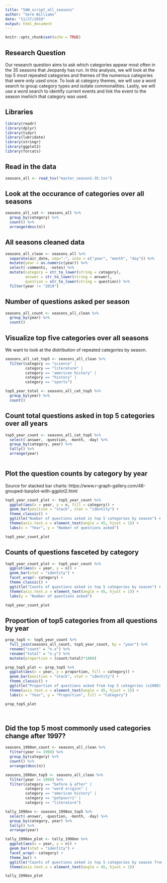 ```yaml
---
title: "SAW_script_all_seasons"
author: "Sere Williams"
date: "11/27/2019"
output: html_document
---
```


```r
knitr::opts_chunk$set(echo = TRUE)
```

## Research Question

Our research question aims to ask which categories appear most often in the 35 seasons that Jeopardy has run. In this analysis, we will look at the top 5 most repeated categories and themes of the numerous categories that were only used once. To look at category themes, we will use a word search to group category types and isolate commonalities. Lastly, we will use a word search to identify current events and link the event to the season inwhich that category was used. 

## Libraries
```r
library(readr)
library(dplyr)
library(tidyr)
library(lubridate)
library(stringr)
library(ggplot2)
library(forcats)
```


## Read in the data
```r
seasons_all <- read_tsv("master_season1-35.tsv")
```


## Look at the occurance of categories over all seasons
```r
seasons_all_cat <- seasons_all %>%
  group_by(category) %>% 
  count() %>% 
  arrange(desc(n))
```


## All seasons cleaned data
```r
seasons_all_clean <- seasons_all %>% 
  separate(air_date, sep="-", into = c("year", "month", "day")) %>%
  mutate(year = as.numeric(year)) %>% 
  select(-comments, -notes) %>% 
  mutate(category = str_to_lower(string = category),
         answer = str_to_lower(string = answer),
         question = str_to_lower(string = question)) %>% 
  filter(year != "2019")

```


## Number of questions asked per season
```r
seasons_all_count <- seasons_all_clean %>% 
  group_by(year) %>% 
  count()
```


## Visualize top five categories over all seasons
We want to look at the distribution of repeated categories by season.
```r
seasons_all_cat_top5 <- seasons_all_clean %>% 
  filter(category == "science" |
         category == "literature" |
         category == "american history" |
         category == "history" |
         category == "sports")

top5_year_total <- seasons_all_cat_top5 %>% 
  group_by(year) %>% 
  count()
```



## Count total questions asked in top 5 categories over all years
```r
top5_year_count <- seasons_all_cat_top5 %>% 
  select(-answer, -question, -month, -day) %>% 
  group_by(category, year) %>% 
  tally() %>% 
  arrange(year)
  
```


## Plot the question counts by category by year
Source for stacked bar charts: https://www.r-graph-gallery.com/48-grouped-barplot-with-ggplot2.html
```r
top5_year_count_plot <- top5_year_count %>% 
  ggplot(aes(x = year, y = n, fill = category)) +
  geom_bar(position = "stack", stat = "identity") +
  theme_classic() +
  ggtitle("Number of questions asked in top 5 categories by season") +
  theme(axis.text.x = element_text(angle = 45, hjust = 1)) +
  labs(x = "Year", y = "Number of questions asked")

top5_year_count_plot

```


## Counts of questions fasceted by category
```r
top5_year_count_plot <- top5_year_count %>% 
  ggplot(aes(x = year, y = n)) +
  geom_bar(stat = "identity") +
  facet_wrap(~ category) +
  theme_classic() +
  ggtitle("Counts of questions asked in top 5 categories by season") +
  theme(axis.text.x = element_text(angle = 45, hjust = 1)) +
  labs(y = "Number of questions asked")

top5_year_count_plot
```



## Proportion of top5 categories from all questions by year
```r

prop_top5 <- top5_year_count %>% 
  full_join(seasons_all_count, top5_year_count, by = "year") %>% 
  rename("count" = "n.x") %>% 
  rename("total" = "n.y") %>% 
  mutate(proportion = (count/total)*1000)

prop_top5_plot <- prop_top5 %>%
  ggplot(aes(x = year, y = proportion, fill = category)) +
  geom_bar(position = "stack", stat = "identity") +
  theme_classic() +
  ggtitle("Proportion of questions asked from top 5 categories (x1000) by season") +
  theme(axis.text.x = element_text(angle = 45, hjust = 1)) +
  labs(x = "Year", y = "Proportion", fill = "Category")

prop_top5_plot




```



## Did the top 5 most commonly used categories change after 1997?
```r
seasons_1998on_count <- seasons_all_clean %>% 
  filter(year >= 1998) %>% 
  group_by(category) %>% 
  count() %>% 
  arrange(desc(n))

seasons_1998on_top5 <- seasons_all_clean %>% 
  filter(year >= 1998) %>% 
  filter(category == "before & after" |
         category == "word origins" |
         category == "american history" |
         category == "potpourri" |
         category == "literature")

tally_1998on <- seasons_1998on_top5 %>% 
  select(-answer, -question, -month, -day) %>% 
  group_by(category, year) %>% 
  tally() %>% 
  arrange(year)

tally_1998on_plot <- tally_1998on %>% 
  ggplot(aes(x = year, y = n)) +
  geom_bar(stat = "identity") +
  facet_wrap(~ category) +
  theme_bw() +
  ggtitle("Counts of questions asked in top 5 categories by season from 1998 on") +
  theme(axis.text.x = element_text(angle = 45, hjust = 1))

tally_1998on_plot
```










